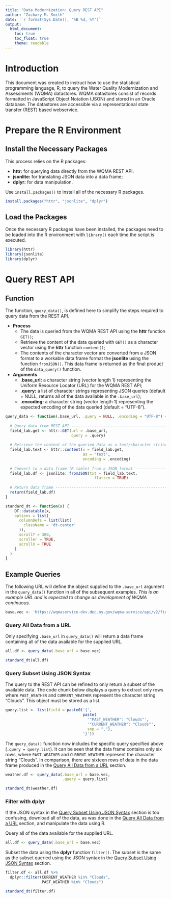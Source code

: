 ```yaml
---
title: "Data Modernization: Query REST API"
author: "Zachary M. Smith"
date: '`r format(Sys.Date(), "%B %d, %Y")`'
output: 
  html_document:
    toc: true
    toc_float: true
    theme: readable
---
```


# Introduction

This document was created to instruct how to use the statistical programming language, R, to query the Water Quality Modernization and Assessments (WQMA) datastores. WQMA datastores consist of records formatted in JavaScript Object Notation (JSON) and stored in an Oracle database. The datastores are accessible via a representational state transfer (REST) based webservice.

# Prepare the R Environment

## Install the Necessary Packages

This process relies on the R packages:

- __httr:__ for querying data directly from the WQMA REST API.
- __jsonlite:__ for translating JSON data into a data frame;
- __dplyr:__ for data manipulation.

Use `install.packages()` to install all of the necessary R packages.
```r
install.packages("httr", "jsonlite", "dplyr")
```

## Load the Packages

Once the necessary R packages have been installed, the packages need to be loaded into the R environment with `library()` each time the script is executed.
```r
library(httr)
library(jsonlite)
library(dplyr)
```

# Query REST API

## Function

The function, `query_data()`, is defined here to simplify the steps required to query data from the REST API. 

- __Process__
    + The data is queried from the WQMA REST API using the __httr__ function `GET()`;
    + Retrieve the content of the data queried with `GET()` as a character vector using the __httr__ function `content()`;
    + The contents of the character vector are converted from a JSON format to a workable data frame format the __jsonlite__ using the function `fromJSON()`. This data frame is returned as the final product of the `data_query()` function.

- __Arguments__
    + __.base_url:__ a character string (vector length 1) representing the Uniform Resource Locator (URL) for the WQMA REST API;
    + __.query:__ a list of character strings representing JSON queries (default = NULL, returns all of the data available in the `.base_url`);
    + __.encoding:__ a character string (vector length 1) representing the expected encoding of the data queried (default = "UTF-8").
    
```r
query_data <- function(.base_url, .query = NULL, .encoding = "UTF-8") {
  
  # Query data from REST API --------------------------------------------------
  field_lab.get <- httr::GET(url = .base_url,
                             query = .query) 
  
  # Retrieve the content of the queried data as a text/character string -------
  field_lab.text <- httr::content(x = field_lab.get,
                                  as = "text",
                                  encoding = .encoding) 
  
  # Convert to a data frame (R table) from a JSON format ----------------------
  field_lab.df <- jsonlite::fromJSON(txt = field_lab.text,
                                       flatten = TRUE)
  
  # Return data frame ---------------------------------------------------------
  return(field_lab.df)
}

```

```r
standard_dt <- function(x) {
    DT::datatable(x, 
    options = list(
      columnDefs = list(list(
        className = 'dt-center'
      )),
      scrollY = 300,
      scroller = TRUE,
      scrollX = TRUE
    )
  )
}
```

## Example Queries

The following URL will define the object supplied to the `.base_url` argument in the `query_data()` function in all of the subsequent examples. _This is an example URL and is expected to change as development of WQMA continuous._
```r
base.vec <- 'https://wqmaservice-dev.dec.ny.gov/wqma-service/api/v2/fieldData/2019'
```

### Query All Data from a URL

Only specifying `.base_url` in `query_data()` will return a data frame containing all of the data available for the supplied URL.
```r
all.df <- query_data(.base_url = base.vec)
```

```r
standard_dt(all.df)
```

### Query Subset Using JSON Syntax

The query to the REST API can be refined to only return a subset of the available data. The code chunk below displays a query to extract only rows where `PAST_WEATHER` and `CURRENT_WEATHER` represent the character string "Clouds". This object must be stored as a list.
```r
query.list <- list(field = paste0('{',
                                  paste(
                                    '"PAST_WEATHER": "Clouds"',
                                    '"CURRENT_WEATHER": "Clouds"',
                                    sep = ","),
                                  '}'))
```

The `query_data()` function now includes the specific query specified above (`.query = query.list`). It can be seen that the data frame contains only six rows, where `PAST_WEATHER` and `CURRENT_WEATHER` represent the character string "Clouds". In comparison, there are sixteen rows of data in the data frame produced in the [Query All Data from a URL] section.
```r
weather.df <- query_data(.base_url = base.vec,
                         .query = query.list)
```

```r
standard_dt(weather.df)
```

### Filter with dplyr

If the JSON syntax in the [Query Subset Using JSON Syntax] section is too confusing, download all of the data, as was done in the [Query All Data from a URL] section, and manipulate the data using R.

Query all of the data available for the supplied URL.
```r
all.df <- query_data(.base_url = base.vec)
```

Subset the data using the __dplyr__ function `filter()`. The subset is the same as the subset queried using the JSON syntax in the [Query Subset Using JSON Syntax] section.
```r
filter.df <- all.df %>% 
  dplyr::filter(CURRENT_WEATHER %in% "Clouds",
                PAST_WEATHER %in% "Clouds")
```

```r
standard_dt(filter.df)
```